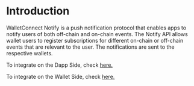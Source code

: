 # Introduction

WalletConnect Notify is a push notification protocol that enables apps to notify users of both off-chain and on-chain events.
The Notify API allows wallet users to register subscriptions for different on-chain or off-chain events that are relevant to the user.
The notifications are sent to the respective wallets.

To integrate on the Dapp Side, check [here.](../../appkit/features/notifications.mdx)

To integrate on the Wallet Side, check [here.](../../walletkit/features/notifications.mdx)
